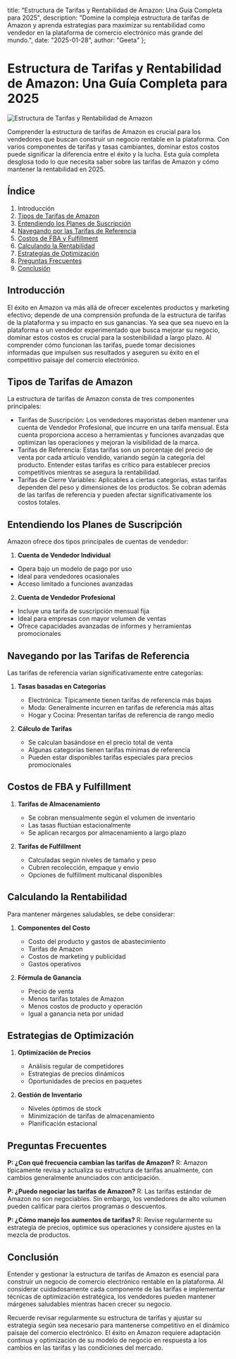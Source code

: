   title: "Estructura de Tarifas y Rentabilidad de Amazon: Una Guía Completa para 2025",
  description: "Domine la compleja estructura de tarifas de Amazon y aprenda estrategias para maximizar su rentabilidad como vendedor en la plataforma de comercio electrónico más grande del mundo.",
  date: "2025-01-28",
  author: "Geeta"
};

# Estructura de Tarifas y Rentabilidad de Amazon: Una Guía Completa para 2025

![Estructura de Tarifas y Rentabilidad de Amazon](/images/blog/amazon-seller-fee-structure-and-profitability.jpeg)

Comprender la estructura de tarifas de Amazon es crucial para los vendedores que buscan construir un negocio rentable en la plataforma. Con varios componentes de tarifas y tasas cambiantes, dominar estos costos puede significar la diferencia entre el éxito y la lucha. Esta guía completa desglosa todo lo que necesita saber sobre las tarifas de Amazon y cómo mantener la rentabilidad en 2025.

## Índice

1. Introducción
2. [Tipos de Tarifas de Amazon](#tipos-de-tarifas-de-amazon)
3. [Entendiendo los Planes de Suscripción](#entendiendo-los-planes-de-suscripción)
4. [Navegando por las Tarifas de Referencia](#navegando-por-las-tarifas-de-referencia)
5. [Costos de FBA y Fulfillment](#costos-de-fba-y-fulfillment)
6. [Calculando la Rentabilidad](#calculando-la-rentabilidad)
7. [Estrategias de Optimización](#estrategias-de-optimización)
8. [Preguntas Frecuentes](#preguntas-frecuentes)
9. [Conclusión](#conclusión)

## Introducción

El éxito en Amazon va más allá de ofrecer excelentes productos y marketing efectivo; depende de una comprensión profunda de la estructura de tarifas de la plataforma y su impacto en sus ganancias. Ya sea que sea nuevo en la plataforma o un vendedor experimentado que busca mejorar su negocio, dominar estos costos es crucial para la sostenibilidad a largo plazo. Al comprender cómo funcionan las tarifas, puede tomar decisiones informadas que impulsen sus resultados y aseguren su éxito en el competitivo paisaje del comercio electrónico.

## Tipos de Tarifas de Amazon

La estructura de tarifas de Amazon consta de tres componentes principales:
   - Tarifas de Suscripción: Los vendedores mayoristas deben mantener una cuenta de Vendedor Profesional, que incurre en una tarifa mensual. Esta cuenta proporciona acceso a herramientas y funciones avanzadas que optimizan las operaciones y mejoran la visibilidad de la marca.
   - Tarifas de Referencia: Estas tarifas son un porcentaje del precio de venta por cada artículo vendido, variando según la categoría del producto. Entender estas tarifas es crítico para establecer precios competitivos mientras se asegura la rentabilidad.
   - Tarifas de Cierre Variables: Aplicables a ciertas categorías, estas tarifas dependen del peso y dimensiones de los productos. Se cobran además de las tarifas de referencia y pueden afectar significativamente los costos totales.

## Entendiendo los Planes de Suscripción

Amazon ofrece dos tipos principales de cuentas de vendedor:
1. **Cuenta de Vendedor Individual**
- Opera bajo un modelo de pago por uso
- Ideal para vendedores ocasionales
- Acceso limitado a funciones avanzadas

2. **Cuenta de Vendedor Profesional**
- Incluye una tarifa de suscripción mensual fija
- Ideal para empresas con mayor volumen de ventas
- Ofrece capacidades avanzadas de informes y herramientas promocionales

## Navegando por las Tarifas de Referencia

Las tarifas de referencia varían significativamente entre categorías:

1. **Tasas basadas en Categorías**
   - Electrónica: Típicamente tienen tarifas de referencia más bajas
   - Moda: Generalmente incurren en tarifas de referencia más altas
   - Hogar y Cocina: Presentan tarifas de referencia de rango medio

2. **Cálculo de Tarifas**
   - Se calculan basándose en el precio total de venta
   - Algunas categorías tienen tarifas mínimas de referencia
   - Pueden estar disponibles tarifas especiales para precios promocionales

## Costos de FBA y Fulfillment

1. **Tarifas de Almacenamiento**
   - Se cobran mensualmente según el volumen de inventario
   - Las tasas fluctúan estacionalmente
   - Se aplican recargos por almacenamiento a largo plazo

2. **Tarifas de Fulfillment**
   - Calculadas según niveles de tamaño y peso
   - Cubren recolección, empaque y envío
   - Opciones de fulfillment multicanal disponibles

## Calculando la Rentabilidad

Para mantener márgenes saludables, se debe considerar:

1. **Componentes del Costo**
   - Costo del producto y gastos de abastecimiento
   - Tarifas de Amazon
   - Costos de marketing y publicidad
   - Gastos operativos

2. **Fórmula de Ganancia**
   - Precio de venta
   - Menos tarifas totales de Amazon
   - Menos costos de producto y operación
   - Igual a ganancia neta por unidad

## Estrategias de Optimización

1. **Optimización de Precios**
   - Análisis regular de competidores
   - Estrategias de precios dinámicos
   - Oportunidades de precios en paquetes

2. **Gestión de Inventario**
   - Niveles óptimos de stock
   - Minimización de tarifas de almacenamiento
   - Planificación estacional

## Preguntas Frecuentes

**P: ¿Con qué frecuencia cambian las tarifas de Amazon?**
R: Amazon típicamente revisa y actualiza su estructura de tarifas anualmente, con cambios generalmente anunciados con anticipación.

**P: ¿Puedo negociar las tarifas de Amazon?**
R: Las tarifas estándar de Amazon no son negociables. Sin embargo, los vendedores de alto volumen pueden calificar para ciertos programas o descuentos.

**P: ¿Cómo manejo los aumentos de tarifas?**
R: Revise regularmente su estrategia de precios, optimice sus operaciones y considere ajustes en la mezcla de productos.

## Conclusión

Entender y gestionar la estructura de tarifas de Amazon es esencial para construir un negocio de comercio electrónico rentable en la plataforma. Al considerar cuidadosamente cada componente de las tarifas e implementar técnicas de optimización estratégica, los vendedores pueden mantener márgenes saludables mientras hacen crecer su negocio.

Recuerde revisar regularmente su estructura de tarifas y ajustar su estrategia según sea necesario para mantenerse competitivo en el dinámico paisaje del comercio electrónico. El éxito en Amazon requiere adaptación continua y optimización de su modelo de negocio en respuesta a los cambios en las tarifas y las condiciones del mercado.